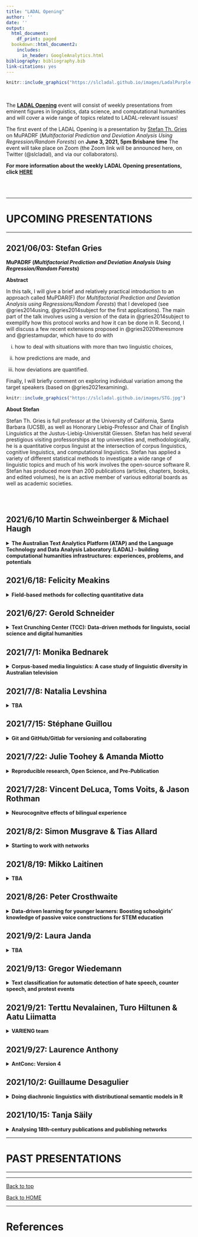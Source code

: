 ```yaml
---
title: "LADAL Opening"
author: ''
date: ''
output:
  html_document:
    df_print: paged
  bookdown::html_document2:
    includes:
      in_header: GoogleAnalytics.html
bibliography: bibliography.bib
link-citations: yes
---
```

 
<!--html_preserve-->
<!-- Global site tag (gtag.js) - Google Analytics -->
<script async src="https://www.googletagmanager.com/gtag/js?id=UA-130562131-1"></script>
<script>
  window.dataLayer = window.dataLayer || [];
  function gtag(){dataLayer.push(arguments);}
  gtag('js', new Date());

  gtag('config', 'UA-130562131-1');
</script>
<!--/html_preserve-->

```r
knitr::include_graphics("https://slcladal.github.io/images/LadalPurple.png")
```

<br> 

The **[LADAL Opening](https://slcladal.github.io/opening.html)** event will consist of weekly presentations from eminent figures in linguistics, data science, and computational humanities and will cover a wide range of topics related to LADAL-relevant issues!

The first event of the LADAL Opening is a presentation by [Stefan Th. Gries](http://www.stgries.info/) on MuPADRF (*Multifactorial Prediction and Deviation Analysis Using Regression/Random Forests*) on **June 3, 2021, 5pm Brisbane time** The event will take place on Zoom (the Zoom link will be announced here, on Twitter (\@slcladal), and via our collaborators). 

**For more information about the weekly LADAL Opening presentations, click [HERE](https://slcladal.github.io/opening.html)**
 

<br> <br>

***

# UPCOMING PRESENTATIONS{-}

***

## 2021/06/03: Stefan Gries {-}

**MuPADRF (*Multifactorial Prediction and Deviation Analysis Using Regression/Random Forests*)**

**Abstract**

In this talk, I will give a brief and relatively practical introduction to an approach called MuPDAR(F) (for *Multifactorial Prediction and Deviation Analysis using Regressions/Random Forests*) that I developed (see @gries2014using, @gries2014subject for the first applications). The main part of the talk involves using a version of the data in @gries2014subject to exemplify how this protocol works and how it can be done in R. Second, I will discuss a few recent extensions proposed in  @gries2020theresmore and  @griestamupdar, which have to do with 

(i) how to deal with situations with more than two linguistic choices, 

(ii) how predictions are made, and

(iii) how deviations are quantified. 

Finally, I will briefly comment on exploring individual variation among the target speakers (based on @gries2021examining).


```r
knitr::include_graphics("https://slcladal.github.io/images/STG.jpg")
```
  
**About Stefan**

Stefan Th. Gries is full professor at the University of California, Santa Barbara (UCSB), as well as Honorary Liebig-Professor and Chair of English Linguistics at the Justus-Liebig-Universität Giessen. Stefan has held several prestigious visiting professorships at top universities and, methodologically, he is a quantitative corpus linguist at the intersection of corpus linguistics, cognitive linguistics, and computational linguistics. Stefan has applied a variety of different statistical methods to investigate a wide range of linguistic topics and much of his work involves the open-source software R. Stefan has produced more than 200 publications (articles, chapters, books, and edited volumes), he is an active member of various editorial boards as well as academic societies. 


<br><br>
</details>

## 2021/6/10 Martin Schweinberger & Michael Haugh{-}

<details>
<summary>**The Australian Text Analytics Platform (ATAP) and the Language Technology and Data Analysis Laboratory (LADAL) - building computational humanities infrastructures: experiences, problems, and potentials**</summary>

```r
knitr::include_graphics("https://slcladal.github.io/images/LadalGrey.png")
```


**Abstract**

This talk introduces the Language Technology and Data Analysis Laboratory (LADAL) which is a computational humanities resource infrastructure maintained by the School of Languages and Cultures at the University of Queensland. The talk will also provide information about its relations to the Australian Text Analytics Platform (ATAP) which represents an effort to promote text analytics in Australia and to make resources for using text analytics available to a wider community of researchers.

**About Martin**

```r
knitr::include_graphics("https://slcladal.github.io/images/martinsface.jpg")
``` 

Martin is a language data scientist with a PhD in English linguistics who has specialized in corpus linguistics and quantitative, computational analyses of language data. Martin is currently an Associate Professor in the AcqVA-Aurora Center at the Arctic University of Norway in Tromsø and he holds a additional appointment as Postdoctoral Research Fellow in Language Technology at the University of Queensland, Australia where he has been establishing the Language Technology and Data Analysis Laboratory (LADAL). 

<br><br>

**About Michael**

```r
knitr::include_graphics("https://slcladal.github.io/images/michael.jpg")
``` 

Michael is Professor of Linguistics and a Fellow of the Australian Academy of the Humanities. His research interests lie primarily in the field of pragmatics, the science of language-in-use. He works with recordings and transcriptions of naturally occurring spoken interactions, as well as data from digitally-mediated forms of communication across a number of languages. An area of emerging importance in his view is the role that language corpora can play in the humanities and social sciences more broadly. He has been involved in the establishment of the [Australian National Corpus](http://www.ausnc.org.au) and the Language Technology and Data Analytics Lab, and is currently leading the establishment of a national language data commons.

<br><br>
</details>

## 2021/6/18: Felicity Meakins{-}

<details>
<summary>**Field-based methods for collecting quantitative data**</summary>

```r
knitr::include_graphics("https://slcladal.github.io/images/felicity.jpeg")
```


**Abstract**
  

**About Felicity**

<br><br>
</details>

## 2021/6/27: Gerold Schneider{-}

<details>
<summary>**Text Crunching Center (TCC): Data-driven methods for linguists, social science and digital humanities**</summary>

```r
knitr::include_graphics("https://slcladal.github.io/images/gerold.jpg")
```  


**Abstract**


**About Gerold**

<br><br>
</details>

## 2021/7/1: Monika Bednarek{-}

<details>
<summary>**Corpus-based media linguistics: A case study of linguistic diversity in Australian television**</summary>

```r
knitr::include_graphics("https://slcladal.github.io/images/ladallogo.png")
``` 


**Abstract**


**About Monika**

<br><br>
</details>

## 2021/7/8: Natalia Levshina{-}

<details>
<summary>**TBA**</summary>

```r
knitr::include_graphics("https://slcladal.github.io/images/ladallogo.png")
``` 

  
**Abstract**


**About Natalia**

<br><br>
</details>

## 2021/7/15: Stéphane Guillou{-}

<details>
<summary>**Git and GitHub/Gitlab for versioning and collaborating**</summary>

```r
knitr::include_graphics("https://slcladal.github.io/images/ladallogo.png")
``` 


**Abstract**


**About Stephane**

<br><br>
</details>

## 2021/7/22: Julie Toohey & Amanda Miotto{-}

<details>
<summary>**Reproducible research, Open Science, and Pre-Publication**</summary>

```r
knitr::include_graphics("https://slcladal.github.io/images/ladallogo.png")
``` 


**Abstract**


**About Julie**

**About Amanda**

<br><br>
</details>

## 2021/7/28: Vincent DeLuca, Toms Voits, & Jason Rothman{-}

<details>
<summary>**Neurocognitve effects of bilingual experience**</summary>

```r
knitr::include_graphics("https://slcladal.github.io/images/ladallogo.png")
``` 


**Abstract**


**About Vincent**


**About Toms**


**About Jason**


<br><br>
</details>

## 2021/8/2: Simon Musgrave & Tias Allard{-}

<details>
<summary>**Starting to work with networks**</summary>

```r
knitr::include_graphics("https://slcladal.github.io/images/ladallogo.png")
``` 

<br><br>
</details>

## 2021/8/19: Mikko Laitinen{-}

<details>
<summary>**TBA**</summary>

```r
knitr::include_graphics("https://slcladal.github.io/images/ladallogo.png")
``` 


**Abstract**



**About Mikko**

<br><br>
</details>

## 2021/8/26: Peter Crosthwaite{-}

<details>
<summary>**Data-driven learning for younger learners: Boosting schoolgirls’ knowledge of passive voice constructions for STEM education**</summary>


```r
knitr::include_graphics("https://slcladal.github.io/images/ladallogo.png")
``` 


**Abstract**



**About Peter**


<br><br>
</details>

## 2021/9/2: Laura Janda{-}

<details>
<summary>**TBA**</summary>

```r
knitr::include_graphics("https://slcladal.github.io/images/ladallogo.png")
``` 


**Abstract**



**About Laura**


<br><br>
</details>

## 2021/9/13: Gregor Wiedemann{-}

<details>
<summary>**Text classification for automatic detection of hate speech, counter speech, and protest events**</summary>


```r
knitr::include_graphics("https://slcladal.github.io/images/ladallogo.png")
``` 

**Abstract**



**About Gregor**

<br><br>
</details>

## 2021/9/21: Terttu Nevalainen, Turo Hiltunen & Aatu Liimatta{-}

<details>
<summary>**VARIENG team**</summary>

```r
knitr::include_graphics("https://slcladal.github.io/images/ladallogo.png")
``` 


**Abstract**



**About Terttu**


**About Turo**


**About Aatu**

<br><br>
</details>

## 2021/9/27: Laurence Anthony{-}

<details>
<summary>**AntConc: Version 4**</summary>


```r
knitr::include_graphics("https://slcladal.github.io/images/ladallogo.png")
``` 


**Abstract**



**About Laurence**


<br><br>
</details>

## 2021/10/2: Guillaume Desagulier{-}

<details>
<summary>**Doing diachronic linguistics with distributional semantic models in R**</summary>


```r
knitr::include_graphics("https://slcladal.github.io/images/ladallogo.png")
``` 


**Abstract**



**About Guillaume**

<br><br>
</details>

## 2021/10/15: Tanja Säily{-}

<details>
<summary>**Analysing 18th-century publications and publishing networks**</summary>


```r
knitr::include_graphics("https://slcladal.github.io/images/ladallogo.png")
``` 



**Abstract**


**About Tanja**


<br><br>
</details>



***

# PAST PRESENTATIONS{-}

***


 
***

[Back to top](#announcements)

[Back to HOME](https://slcladal.github.io/index.html)

*** 

# References {-}

